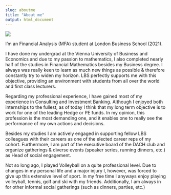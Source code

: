 ```yaml
---
slug: aboutme
title: "About me"
output: html_document
---
```


![](Me.jpg)


I’m an Financial Analysis (MFA) student at London Business School (2021). 

I have done my undergrad at the Vienna University of Business and Economics and due to my passion to mathematics, I also completed nearly half of the studies in Financial Mathematics besides my Business degree. I always was really keen to learn as much new things as possible & therefore constantly try to widen my horizon. LBS perfectly supports me with this objective, providing an environment with students from all over the world and first class lecturers. 

Regarding my professional experience, I have gained most of my experience in Consulting and Investment Banking. Although I enjoyed both internships to the fullest, as of today I think that my long term objective is to work for one of the leading Hedge or PE funds. In my opinion, this profession is the most demanding one, and it enables one to really see the performance of my own actions and decisions. 

Besides my studies I am actively engaged in supporting fellow LBS colleagues with their careers as one of the elected career reps of my cohort. Furthermore, I am part of the executive board of the DACH club and organize gatherings & diverse events (speaker series, running dinners, etc.) as Head of social engagement. 

Not so long ago, I played Volleyball on a quite professional level. Due to changes in my personal life and a major injury I, however, was forced to give up this extensive level of sport. In my free time I anyways enjoy playing volleyball, tennis, golf and ski with my friends. Additionally, I am always in for other informal social gatherings (such as dinners, parties, etc.)

